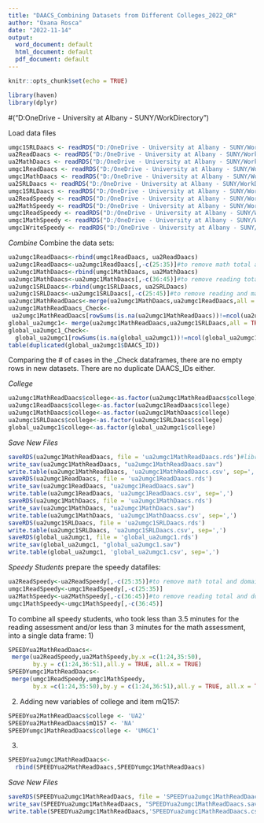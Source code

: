 ---
title: "DAACS_Combining Datasets from Different Colleges_2022_OR"
author: "Oxana Rosca"
date: "2022-11-14"
output:
  word_document: default
  html_document: default
  pdf_document: default
---

```{r setup, include=FALSE}
knitr::opts_chunk$set(echo = TRUE)
```

```{r}
library(haven)
library(dplyr)
```

#("D:OneDrive - University at Albany - SUNY/WorkDirectory")

Load data files
```{r}
umgc1SRLDaacs <- readRDS("D:/OneDrive - University at Albany - SUNY/WorkDirectory/data_export/ua2ReadDaacs.rds")
ua2ReadDaacs <- readRDS("D:/OneDrive - University at Albany - SUNY/WorkDirectory/data_export/ua2ReadDaacs.rds")
ua2MathDaacs <- readRDS("D:/OneDrive - University at Albany - SUNY/WorkDirectory/data_export/ua2MathDaacs.rds")
umgc1ReadDaacs <- readRDS("D:/OneDrive - University at Albany - SUNY/WorkDirectory/data_export/umgc1ReadDaacs.rds")
umgc1MathDaacs <- readRDS("D:/OneDrive - University at Albany - SUNY/WorkDirectory/data_export/umgc1MathDaacs.rds")
ua2SRLDaacs <- readRDS("D:/OneDrive - University at Albany - SUNY/WorkDirectory/data_export/ua2SRLDaacs.rds")
umgc1SRLDaacs <- readRDS("D:/OneDrive - University at Albany - SUNY/WorkDirectory/data_export/umgc1SRLDaacs.rds")
ua2ReadSpeedy <- readRDS("D:/OneDrive - University at Albany - SUNY/WorkDirectory/data_export/ua2ReadSpeedy.rds")
ua2MathSpeedy <- readRDS("D:/OneDrive - University at Albany - SUNY/WorkDirectory/data_export/ua2MathSpeedy.rds")
umgc1ReadSpeedy <- readRDS("D:/OneDrive - University at Albany - SUNY/WorkDirectory/data_export/umgc1ReadSpeedy.rds")
umgc1MathSpeedy <- readRDS("D:/OneDrive - University at Albany - SUNY/WorkDirectory/data_export/umgc1MathSpeedy.rds")
umgc1WriteSpeedy <- readRDS("D:/OneDrive - University at Albany - SUNY/WorkDirectory/data_export/umgc1WriteSpeedy.rds")
```

*Combine*
Combine the data sets:
```{r}
ua2umgc1ReadDaacs<-rbind(umgc1ReadDaacs, ua2ReadDaacs)
ua2umgc1ReadDaacs<-ua2umgc1ReadDaacs[,-c(25:35)]#to remove math total and domains
ua2umgc1MathDaacs<-rbind(umgc1MathDaacs, ua2MathDaacs)
ua2umgc1MathDaacs<-ua2umgc1MathDaacs[,-c(36:45)]#to remove reading total and domains
ua2umgc1SRLDaacs<-rbind(umgc1SRLDaacs, ua2SRLDaacs)
ua2umgc1SRLDaacs<-ua2umgc1SRLDaacs[,-c(25:45)]#to remove reading and math totals and domains
ua2umgc1MathReadDaacs<-merge(ua2umgc1MathDaacs,ua2umgc1ReadDaacs,all = TRUE)
ua2umgc1MathReadDaacs_Check<-
 ua2umgc1MathReadDaacs[rowSums(is.na(ua2umgc1MathReadDaacs))!=ncol(ua2umgc1MathReadDaacs),]
global_ua2umgc1<- merge(ua2umgc1MathReadDaacs,ua2umgc1SRLDaacs,all = TRUE)
global_ua2umgc1_Check<-
  global_ua2umgc1[rowSums(is.na(global_ua2umgc1))!=ncol(global_ua2umgc1),]
table(duplicated(global_ua2umgc1$DAACS_ID))
```
Comparing the # of cases in the _Check dataframes, there are no empty rows in 
new datasets. There are no duplicate DAACS_IDs either.

*College*
```{r}
ua2umgc1MathReadDaacs$college<-as.factor(ua2umgc1MathReadDaacs$college)
ua2umgc1ReadDaacs$college<-as.factor(ua2umgc1ReadDaacs$college)
ua2umgc1MathDaacs$college<-as.factor(ua2umgc1MathDaacs$college)
ua2umgc1SRLDaacs$college<-as.factor(ua2umgc1SRLDaacs$college)
global_ua2umgc1$college<-as.factor(global_ua2umgc1$college)
```

*Save New Files*
```{r}
saveRDS(ua2umgc1MathReadDaacs, file = 'ua2umgc1MathReadDaacs.rds')#library(haven)
write_sav(ua2umgc1MathReadDaacs, "ua2umgc1MathReadDaacs.sav")
write.table(ua2umgc1MathReadDaacs, 'ua2umgc1MathReadDaacs.csv', sep=',')
saveRDS(ua2umgc1ReadDaacs, file = 'ua2umgc1ReadDaacs.rds')
write_sav(ua2umgc1ReadDaacs, "ua2umgc1ReadDaacs.sav")
write.table(ua2umgc1ReadDaacs, 'ua2umgc1ReadDaacs.csv', sep=',')
saveRDS(ua2umgc1MathDaacs, file = 'ua2umgc1MathDaacs.rds')
write_sav(ua2umgc1MathDaacs, "ua2umgc1MathDaacs.sav")
write.table(ua2umgc1MathDaacs, 'ua2umgc1MathDaacss.csv', sep=',')
saveRDS(ua2umgc1SRLDaacs, file = 'ua2umgc1SRLDaacs.rds')
write.table(ua2umgc1SRLDaacs, 'ua2umgc1SRLDaacs.csv', sep=',')
saveRDS(global_ua2umgc1, file = 'global_ua2umgc1.rds')
write_sav(global_ua2umgc1, "global_ua2umgc1.sav")
write.table(global_ua2umgc1, 'global_ua2umgc1.csv', sep=',')
```

*Speedy Students*
prepare the speedy datafiles:
```{r}
ua2ReadSpeedy<-ua2ReadSpeedy[,-c(25:35)]#to remove math total and domains
umgc1ReadSpeedy<-umgc1ReadSpeedy[,-c(25:35)]
ua2MathSpeedy<-ua2MathSpeedy[,-c(36:45)]#to remove reading total and domains
umgc1MathSpeedy<-umgc1MathSpeedy[,-c(36:45)]
```

To combine all speedy students, who took less than 3.5 minutes for the reading 
assessment and/or less than 3 minutes for the math assessment, into a single 
data frame:
1)
```{r}
SPEEDYua2MathReadDaacs<-
 merge(ua2ReadSpeedy,ua2MathSpeedy,by.x =c(1:24,35:50),
       by.y = c(1:24,36:51),all.y = TRUE, all.x = TRUE)
SPEEDYumgc1MathReadDaacs<-
 merge(umgc1ReadSpeedy,umgc1MathSpeedy,
       by.x =c(1:24,35:50),by.y = c(1:24,36:51),all.y = TRUE, all.x = TRUE)
```

2) Adding new variables of college and item mQ157:
```{r}
SPEEDYua2MathReadDaacs$college <- 'UA2'
SPEEDYua2MathReadDaacs$mQ157 <- 'NA'
SPEEDYumgc1MathReadDaacs$college <- 'UMGC1'
```
3)
```{r}
SPEEDYua2umgc1MathReadDaacs<-
  rbind(SPEEDYua2MathReadDaacs,SPEEDYumgc1MathReadDaacs)
```

*Save New Files*
```{r}
saveRDS(SPEEDYua2umgc1MathReadDaacs, file = 'SPEEDYua2umgc1MathReadDaacs.rds')
write_sav(SPEEDYua2umgc1MathReadDaacs, "SPEEDYua2umgc1MathReadDaacs.sav")
write.table(SPEEDYua2umgc1MathReadDaacs,'SPEEDYua2umgc1MathReadDaacs.csv',sep=',')
```

